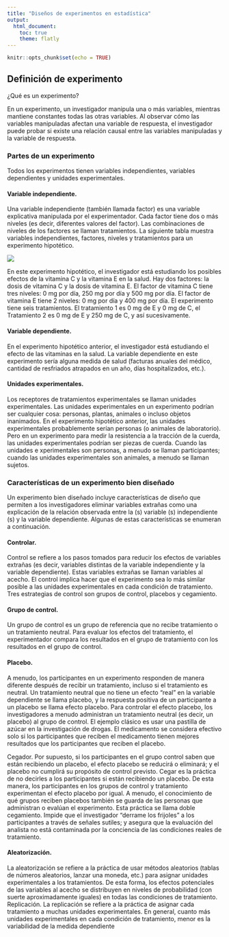 ```yaml
---
title: "Diseños de experimentos en estadística"
output:
  html_document:
    toc: true
    theme: flatly
---
```


```r
knitr::opts_chunk$set(echo = TRUE)
```

## Definición de experimento

¿Qué es un experimento?

En un experimento, un investigador manipula una o más variables, mientras mantiene constantes todas las otras variables. Al observar cómo las variables manipuladas afectan una variable de respuesta, el investigador puede probar si existe una relación causal entre las variables manipuladas y la variable de respuesta.

### Partes de un experimento

Todos los experimentos tienen variables independientes, variables dependientes y unidades experimentales.

#### Variable independiente. 

Una variable independiente (también llamada factor) es una variable explicativa manipulada por el experimentador.
Cada factor tiene dos o más niveles (es decir, diferentes valores del factor). Las combinaciones de niveles de los factores se llaman tratamientos. La siguiente tabla muestra variables independientes, factores, niveles y tratamientos para un experimento hipotético.


![](vitaminas.png)


En este experimento hipotético, el investigador está estudiando los posibles efectos de la vitamina C y la vitamina E en la salud. Hay dos factores: la dosis de vitamina C y la dosis de vitamina E. El factor de vitamina C tiene tres niveles: 0 mg por día, 250 mg por día y 500 mg por día. El factor de vitamina E tiene 2 niveles: 0 mg por día y 400 mg por día. El experimento tiene seis tratamientos. El tratamiento 1 es 0 mg de E y 0 mg de C, el Tratamiento 2 es 0 mg de E y 250 mg de C, y así sucesivamente.

#### Variable dependiente. 

En el experimento hipotético anterior, el investigador está estudiando el efecto de las vitaminas en la salud. La variable dependiente en este experimento sería alguna medida de salud (facturas anuales del médico, cantidad de resfriados atrapados en un año, días hospitalizados, etc.).

#### Unidades experimentales. 

Los receptores de tratamientos experimentales se llaman unidades experimentales. Las unidades experimentales en un experimento podrían ser cualquier cosa: personas, plantas, animales o incluso objetos inanimados. En el experimento hipotético anterior, las unidades experimentales probablemente serían personas (o animales de laboratorio). Pero en un experimento para medir la resistencia a la tracción de la cuerda, las unidades experimentales podrían ser piezas de cuerda. Cuando las unidades e xperimentales son personas, a menudo se llaman participantes; cuando las unidades experimentales son animales, a menudo se llaman sujetos.

### Características de un experimento bien diseñado

Un experimento bien diseñado incluye características de diseño que permiten a los investigadores eliminar variables extrañas como una explicación de la relación observada entre la (s) variable (s) independiente (s) y la variable dependiente. Algunas de estas características se enumeran a continuación.

#### Controlar.

Control se refiere a los pasos tomados para reducir los efectos de variables extrañas (es decir, variables distintas de la variable independiente y la variable dependiente). Estas variables extrañas se llaman variables al acecho.
El control implica hacer que el experimento sea lo más similar posible a las unidades experimentales en cada condición de tratamiento. Tres estrategias de control son grupos de control, placebos y cegamiento.

#### Grupo de control. 

Un grupo de control es un grupo de referencia que no recibe tratamiento o un tratamiento neutral. Para evaluar los efectos del tratamiento, el experimentador compara los resultados en el grupo de tratamiento con los resultados en el grupo de control.

#### Placebo. 

A menudo, los participantes en un experimento responden de manera diferente después de recibir un tratamiento, incluso si el tratamiento es neutral. Un tratamiento neutral que no tiene un efecto "real" en la variable dependiente se llama placebo, y la respuesta positiva de un participante a un placebo se llama efecto placebo.
Para controlar el efecto placebo, los investigadores a menudo administran un tratamiento neutral (es decir, un placebo) al grupo de control. El ejemplo clásico es usar una pastilla de azúcar en la investigación de drogas. El medicamento se considera efectivo solo si los participantes que reciben el medicamento tienen mejores resultados que los participantes que reciben el placebo.

Cegador. Por supuesto, si los participantes en el grupo control saben que están recibiendo un placebo, el efecto placebo se reducirá o eliminará; y el placebo no cumplirá su propósito de control previsto.
Cegar es la práctica de no decirles a los participantes si están recibiendo un placebo. De esta manera, los participantes en los grupos de control y tratamiento experimentan el efecto placebo por igual. A menudo, el conocimiento de qué grupos reciben placebos también se guarda de las personas que administran o evalúan el experimento. Esta práctica se llama doble cegamiento. Impide que el investigador "derrame los frijoles" a los participantes a través de señales sutiles; y asegura que la evaluación del analista no está contaminada por la conciencia de las condiciones reales de tratamiento.

#### Aleatorización. 

La aleatorización se refiere a la práctica de usar métodos aleatorios (tablas de números aleatorios, lanzar una moneda, etc.) para asignar unidades experimentales a los tratamientos. De esta forma, los efectos potenciales de las variables al acecho se distribuyen en niveles de probabilidad (con suerte aproximadamente iguales) en todas las condiciones de tratamiento.
Replicación. La replicación se refiere a la práctica de asignar cada tratamiento a muchas unidades experimentales. En general, cuanto más unidades experimentales en cada condición de tratamiento, menor es la variabilidad de la medida dependiente


